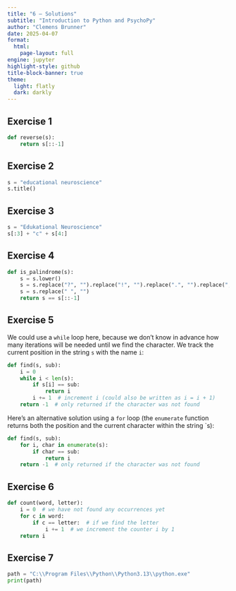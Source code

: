 ```yaml
---
title: "6 – Solutions"
subtitle: "Introduction to Python and PsychoPy"
author: "Clemens Brunner"
date: 2025-04-07
format:
  html:
    page-layout: full
engine: jupyter
highlight-style: github
title-block-banner: true
theme:
  light: flatly
  dark: darkly
---
```


## Exercise 1

```python
def reverse(s):
    return s[::-1]
```


## Exercise 2

```python
s = "educational neuroscience"
s.title()
```


## Exercise 3

```python
s = "Edukational Neuroscience"
s[:3] + "c" + s[4:]
```


## Exercise 4

```python
def is_palindrome(s):
    s = s.lower()
    s = s.replace("?", "").replace("!", "").replace(".", "").replace(",", "")
    s = s.replace(" ", "")
    return s == s[::-1]
```


## Exercise 5

We could use a `while` loop here, because we don't know in advance how many iterations will be needed until we find the character. We track the current position in the string `s` with the name `i`:

```python
def find(s, sub):
    i = 0
    while i < len(s):
        if s[i] == sub:
            return i
        i += 1  # increment i (could also be written as i = i + 1)
    return -1  # only returned if the character was not found
```

Here's an alternative solution using a `for` loop (the `enumerate` function returns both the position and the current character within the string `s):

```python
def find(s, sub):
    for i, char in enumerate(s):
        if char == sub:
            return i
    return -1  # only returned if the character was not found
```


## Exercise 6

```python
def count(word, letter):
    i = 0  # we have not found any occurrences yet
    for c in word:
        if c == letter:  # if we find the letter
            i += 1  # we increment the counter i by 1
    return i
```


## Exercise 7

```python
path = "C:\\Program Files\\Python\\Python3.13\\python.exe"
print(path)
```
